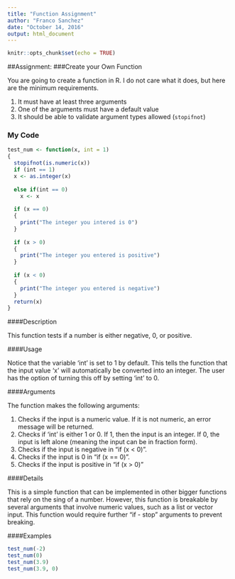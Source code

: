```yaml
---
title: "Function Assignment"
author: "Franco Sanchez"
date: "October 14, 2016"
output: html_document
---
```


```r
knitr::opts_chunk$set(echo = TRUE)
```
##Assignment:
###Create your Own Function

You are going to create a function in R.  I do not care what it does, but here are the minimum requirements.

1. It must have at least three arguments
2. One of the arguments must have a default value
3. It should be able to validate argument types allowed (`stopifnot`)



### My Code

```r
test_num <- function(x, int = 1) 
{
  stopifnot(is.numeric(x))
  if (int == 1)
  x <- as.integer(x)
  
  else if(int == 0)
    x <- x
  
  if (x == 0)
  {
    print("The integer you intered is 0")
  }
  
  if (x > 0)
  {
    print("The integer you entered is positive")
  }
  
  if (x < 0)
  {
    print("The integer you entered is negative")
  }
  return(x)
}
```


####Description

This function tests if a number is either negative, 0, or positive.

####Usage

Notice that the variable 'int' is set to 1 by default. This tells the function that the input value 'x' will automatically be converted into an integer. The user has the option of turning this off by setting 'int' to 0.

####Arguments

The function makes the following arguments:

1. Checks if the input is a numeric value. If it is not numeric, an error message will be returned.
2. Checks if 'int' is either 1 or 0. If 1, then the input is an integer. If 0, the input is left alone (meaning the input can be in fraction form).
3. Checks if the input is negative in "if (x < 0)".
4. Checks if the input is 0 in "if (x == 0)".
5. Checks if the input is positive in "if (x > 0)"

####Details

This is a simple function that can be implemented in other bigger functions that rely on the sing of a number. However, this function is breakable by several arguments that involve numeric values, such as a list or vector input. This function would require further "if - stop" arguments to prevent breaking.

####Examples

```r
test_num(-2)
test_num(0)
test_num(3.9)
test_num(3.9, 0)
```

